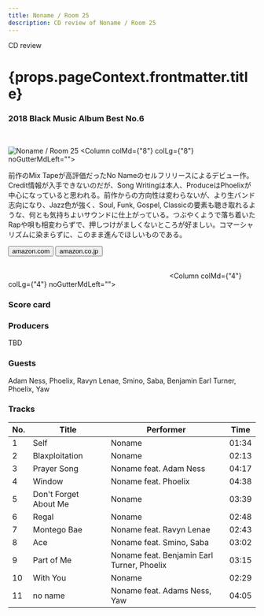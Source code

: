```yaml
---
title: Noname / Room 25
description: CD review of Noname / Room 25
---
```




<p className="largeP">CD review</p>
<h1 className="h1--no--margin">{props.pageContext.frontmatter.title}</h1>
<h3><Link to="/best50/2018/">2018 Black Music Album Best No.6</Link></h3>

<br/>
<Row  className="image-card-group">
	<Column colMd={"4"} colLg={"4"} noGutterMdLeft="">
       <ImageCard>

![Noname / Room 25](../../images/cd/noname2L.jpg) 
</ImageCard>
	</Column>
	<Column colMd={"8"} colLg={"8"} noGutterMdLeft="">
	<p>
	前作のMix Tapeが高評価だったNo Nameのセルフリリースによるデビュー作。Credit情報が入手できないのだが、Song Writingは本人、ProduceはPhoelixが中心になっていると思われる。前作からの方向性は変わらないが、より生バンド志向になり、Jazz色が強く、Soul, Funk, Gospel, Classicの要素も聴き取れるような、何とも気持ちよいサウンドに仕上がっている。つぶやくようで落ち着いたRapや唄も相変わらずで、押しつけがましくないところが好ましい。コマーシャリズムに染まらずに、このまま進んでほしいものである。
	</p>
	<div>
	    <Button href="https://amzn.to/2USCOqz" kind="primary" size="small" renderIcon={ArrowUpRight24}>
          amazon.com
        </Button>
        <Button href="https://amzn.to/2Yh5pZ7" kind="secondary" size="small" renderIcon={ArrowUpRight24}>
          amazon.co.jp
        </Button>
	</div>
	<a style="display:inline-block;overflow:hidden;background:url(https://linkmaker.itunes.apple.com/ja-jp/lockup.svg?releaseDate=2018-09-14&kind=album&bubble=apple_music&style=mono-black) no-repeat;width:180px;height:45px;" href="https://geo.music.apple.com/jp/album/room-25/1436063073?mt=1&app=music&ls=1&at=11lcug"></a>
	<a style="display:inline-block;overflow:hidden;background:url(https://linkmaker.itunes.apple.com/ja-jp/badge-lrg.svg?releaseDate=2018-09-14T00:00:00Z&kind=album&bubble=itunes_music) no-repeat;width:140px;height:45px;" href="https://geo.music.apple.com/jp/album/room-25/1436063073?app=itunes&at=11lcug"></a>
	</Column>
</Row>
<Row >
	<Column colMd={"4"} colLg={"4"} noGutterMdLeft="">
<div>
    <h3>Score card</h3>
	<SliderJS1 value="4" />
    <SliderJS2 value="2" />
	<SliderJS3 value="1" />
    <SliderJS4 value="9" />
</div>
</Column>
<Column colMd={"8"} colLg={"8"} noGutterMdLeft="">
<div>
<h3>Producers</h3>
<p>TBD</p>
<h3>Guests</h3>
<p>
Adam Ness, Phoelix, Ravyn Lenae, Smino, Saba, Benjamin Earl Turner, Phoelix, Yaw
</p>
</div>
</Column>
</Row>

<h3>Tracks</h3>

| No. |	 Title                |	 Performer                                 | Time  |
| --- |	--------------------- | ------------------------------------------ | ----- |
| 1	  |	Self                  |	Noname                                     | 01:34 |
| 2	  |	Blaxploitation        |	Noname                                     | 02:13 |
| 3	  |	Prayer Song           |	Noname feat. Adam Ness                     | 04:17 |
| 4	  |	Window                |	Noname feat. Phoelix                       | 04:38 |
| 5	  |	Don't Forget About Me |	Noname                                     | 03:39 |
| 6	  |	Regal                 |	Noname                                     | 02:48 |
| 7	  |	Montego Bae           |	Noname feat. Ravyn Lenae                   | 02:43 |
| 8	  |	Ace                   |	Noname feat. Smino, Saba                   | 03:02 |
| 9	  |	Part of Me            |	Noname feat. Benjamin Earl Turner, Phoelix | 03:15 |
| 10  |	With You              |	Noname                                     | 02:29 |
| 11  |	no name               |	Noname feat. Adams Ness, Yaw               | 04:05 |
